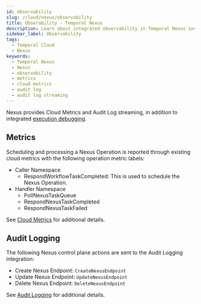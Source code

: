 ```yaml
---
id: observability
slug: /cloud/nexus/observability
title: Obserability - Temporal Nexus
description: Learn about integrated observability in Temporal Nexus including cloud metrics and audit log streaming.
sidebar_label: Observability
tags:
  - Temporal Cloud
  - Nexus
keywords:
  - Temporal Nexus
  - Nexus
  - observability
  - metrics
  - cloud metrics
  - audit log
  - audit log streaming
---
```


Nexus provides Cloud Metrics and Audit Log streaming, in addition to integrated [execution debugging](/production-deployment/cloud/nexus/execution-debugging).

## Metrics

Scheduling and processing a Nexus Operation is reported through existing cloud metrics with the following operation metric labels:

- Caller Namespace
  - RespondWorkflowTaskCompleted: This is used to schedule the Nexus Operation.
- Handler Namespace
  - PollNexusTaskQueue
  - RespondNexusTaskCompleted
  - RespondNexusTaskFailed

See [Cloud Metrics](/production-deployment/cloud/metrics/reference) for additional details.

## Audit Logging

The following Nexus control plane actions are sent to the Audit Logging integration:

- Create Nexus Endpoint: `CreateNexusEndpoint`
- Update Nexus Endpoint: `UpdateNexusEndpoint`
- Delete Nexus Endpoint: `DeleteNexusEndpoint`

See [Audit Logging](/cloud/audit-logging) for additional details.